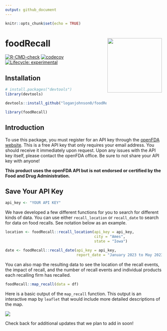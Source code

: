 ```yaml
---
output: github_document
---
```

<!-- README.md is generated from README.Rmd. Please edit that file -->

```r
knitr::opts_chunk$set(echo = TRUE)
```

# foodRecall <a href="https://loganjohnson0.github.io/foodRecall/"><img src="man/figures/hex-foodRecall.png" align="right" height="175" style="float:right; height:175px;" /></a>

<!-- badges: start -->
[![R-CMD-check](https://github.com/loganjohnson0/foodRecall/actions/workflows/R-CMD-check.yaml/badge.svg)](https://github.com/loganjohnson0/foodRecall/actions/workflows/R-CMD-check.yaml)
[![codecov](https://codecov.io/gh/loganjohnson0/foodRecall/branch/main/graph/badge.svg?token=BE2QWZYKNE)](https://codecov.io/gh/loganjohnson0/foodRecall)
[![Lifecycle: experimental](https://img.shields.io/badge/lifecycle-experimental-orange.svg)](https://lifecycle.r-lib.org/articles/stages.html#experimental)
<!-- badges: end -->


## Installation

```r
# install.packages("devtools")
library(devtools)

devtools::install_github("loganjohnson0/foodRecall")

library(foodRecall)
```

## Introduction
To use this package, you must register for an API key through the [openFDA website](https://open.fda.gov/apis/authentication/). This is a free API key that only requires your email address. You should receive it immediately upon request. Upon any issues with the API key itself, please contact the openFDA office. Be sure to not share your API key with anyone!

<b>This product uses the openFDA API but is not endorsed or certified by the Food and Drug Administration.</b>

## Save Your API Key
```r
api_key <- "YOUR API KEY"
```

We have developed a few different functions for you to search for different kinds of data. You can use either `recall_location` or `recall_date` to search for data on food recalls. See notation below as an example.

```r
location <- foodRecall::recall_location(api_key = api_key, 
                                        city = "Ames", 
                                        state = "Iowa")

date <- foodRecall::recall_date(api_key = api_key,
                                report_date = "January 2023 to May 2023")
```

You can also map the resulting data to see the location of the recall events, the impact of recall, and the number of recall events and individual products each recalling firm has recalled.

```r
foodRecall::map_recall(data = df)
```

Here is a basic output of the `map_recall` function. This output is an interactive map by `leaflet` that would include more detailed descriptions of the map.

![](man/figures/Iowa.png)

Check back for additional updates that we plan to add in soon!
